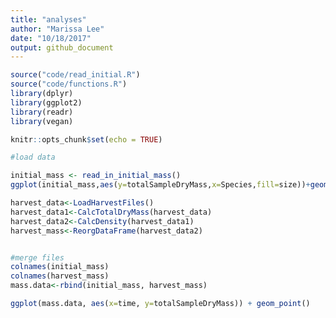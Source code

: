```yaml
---
title: "analyses"
author: "Marissa Lee"
date: "10/18/2017"
output: github_document
---
```


```r
source("code/read_initial.R")
source("code/functions.R")
library(dplyr)
library(ggplot2)
library(readr)
library(vegan)
```

```r
knitr::opts_chunk$set(echo = TRUE)

#load data

initial_mass <- read_in_initial_mass()
ggplot(initial_mass,aes(y=totalSampleDryMass,x=Species,fill=size))+geom_violin()+ theme(axis.text.x=element_text(angle=90,hjust=1)) + scale_y_log10()

harvest_data<-LoadHarvestFiles()
harvest_data1<-CalcTotalDryMass(harvest_data)
harvest_data2<-CalcDensity(harvest_data1)
harvest_mass<-ReorgDataFrame(harvest_data2)


#merge files
colnames(initial_mass)
colnames(harvest_mass)
mass.data<-rbind(initial_mass, harvest_mass)

ggplot(mass.data, aes(x=time, y=totalSampleDryMass)) + geom_point()


```




